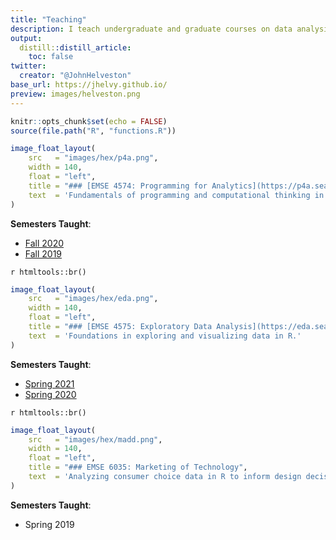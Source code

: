 ```yaml
---
title: "Teaching"
description: I teach undergraduate and graduate courses on data analysis in R in the [Department of Engineering Management and Systems Engineering](http://emse.seas.gwu.edu/) at The George Washington University.
output:
  distill::distill_article:
    toc: false
twitter:
  creator: "@JohnHelveston"
base_url: https://jhelvy.github.io/
preview: images/helveston.png
---
```


<!-- Reduce spacing between titles and text -->
<style>
d-article h3 {
  margin: 5px 0 0 0;
}
d-article p {
  margin: 5px 0 0 0;
}
d-article li {
  margin-bottom: 0;
}
</style>

```r
knitr::opts_chunk$set(echo = FALSE)
source(file.path("R", "functions.R"))
```

```r
image_float_layout(
    src   = "images/hex/p4a.png",
    width = 140,
    float = "left",
    title = "### [EMSE 4574: Programming for Analytics](https://p4a.seas.gwu.edu/)",
    text  = 'Fundamentals of programming and computational thinking in R.'
)
```

<aside>
**Semesters Taught**:

- [Fall 2020](https://p4a.seas.gwu.edu/2020-Fall/)
- [Fall 2019](https://p4a.seas.gwu.edu/2019-Fall/)
</aside>

`r htmltools::br()`

```r
image_float_layout(
    src   = "images/hex/eda.png",
    width = 140,
    float = "left",
    title = "### [EMSE 4575: Exploratory Data Analysis](https://eda.seas.gwu.edu/)",
    text  = 'Foundations in exploring and visualizing data in R.'
)
```

<aside>
**Semesters Taught**:

- [Spring 2021](https://eda.seas.gwu.edu/2021-Spring/)
- [Spring 2020](https://eda.seas.gwu.edu/2020-Spring/)
</aside>

`r htmltools::br()`

```r
image_float_layout(
    src   = "images/hex/madd.png",
    width = 140,
    float = "left",
    title = "### EMSE 6035: Marketing of Technology",
    text  = 'Analyzing consumer choice data in R to inform design decisions in an uncertain, competitive, market.'
)
```

<aside>
**Semesters Taught**:

- Spring 2019
</aside>
